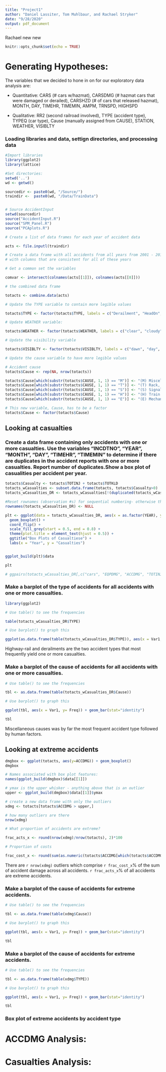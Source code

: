 ```yaml
---
title: "Project1"
author: "Daniel Lassiter, Tom Muhlbaur, and Rachael Stryker"
date: "9/28/2020"
output: pdf_document
---
```

Rachael new new

```r
knitr::opts_chunk$set(echo = TRUE)
```
# Generating Hypotheses:
The variables that we decided to hone in on for our exploratory data analysis are:

* Quantitative: CARS (# cars w/hazmat), CARSDMG (# hazmat cars that were damaged or derailed), CARSHZD (# of cars that released hazmat), MONTH, DAY, TIMEHR, TIMEMIN, AMPM, TRNSPD, HIGHSPD
  
* Qualitative: RR2 (second railroad involved), TYPE (accident type), TYPEQ (car type), Cause (manually assigned from CAUSE), STATION, WEATHER, VISIBLTY


### Loading libraries and data, settign directories, and processing data

```r
#Import libraries
library(ggplot2)
library(lattice)

#Set directories:
setwd('..')
wd <- getwd()

sourcedir <- paste0(wd, "/Source/")
traindir <-  paste0(wd, "/Data/TrainData")


# Source AccidentInput
setwd(sourcedir)
source("AccidentInput.R")
source("SPM_Panel.R")
source("PCAplots.R")

# Create a list of data frames for each year of accident data

acts <- file.inputl(traindir)

# Create a data frame with all accidents from all years from 2001 - 2019
# with columns that are consistent for all of these years

# Get a common set the variables

comvar <- intersect(colnames(acts[[1]]), colnames(acts[[8]]))

# the combined data frame

totacts <- combine.data(acts)

# Update the TYPE variable to contain more legible values

totacts$TYPE <- factor(totacts$TYPE, labels = c("Derailment", "HeadOn", "Rearend", "Side", "Raking", "BrokenTrain", "Hwy-Rail", "GradeX", "Obstruction", "Explosive", "Fire","Other","SeeNarrative" ))

# Update WEATHER variable:

totacts$WEATHER <- factor(totacts$WEATHER, labels = c("clear", "cloudy", "rain", "fog", "sleet", "snow"))

# Update the visibility variable

totacts$VISIBLTY <- factor(totacts$VISIBLTY, labels = c("dawn", "day", "dusk", "dark"))

# Update the cause variable to have more legible values

# Accident cause
totacts$Cause <- rep(NA, nrow(totacts))

totacts$Cause[which(substr(totacts$CAUSE, 1, 1) == "M")] <- "(M) Miscellaneous Causes Not Otherwise Listed"
totacts$Cause[which(substr(totacts$CAUSE, 1, 1) == "T")] <- "(T) Rack, Roadbed and Structures"
totacts$Cause[which(substr(totacts$CAUSE, 1, 1) == "S")] <- "(S) Signal and Communication"
totacts$Cause[which(substr(totacts$CAUSE, 1, 1) == "H")] <- "(H) Train operation - Human Factors"
totacts$Cause[which(substr(totacts$CAUSE, 1, 1) == "E")] <- "(E) Mechanical and Electrical Failures"

# This new variable, Cause, has to be a factor
totacts$Cause <- factor(totacts$Cause)

```
## Looking at casualties
### Create a data frame containing only accidents with one or more casualties. Use the variables "INCDTNO", "YEAR", "MONTH", "DAY", "TIMEHR", "TIMEMIN" to determine if there are duplicates in the accident reports with one or more casualties. Report number of duplicates.Show a box plot of casualities per accident per year.

```r
totacts$Casualty <- totacts$TOTINJ + totacts$TOTKLD
totacts_wCasualties <- subset.data.frame(totacts, totacts$Casualty>0)
totacts_wCasualties_DR <- totacts_wCasualties[!(duplicated(totacts_wCasualties[, c("INCDTNO", "YEAR", "MONTH", "DAY", "TIMEHR", "TIMEMIN")])),]

#Reset rownames (observation #s) for sequential numbering- otherwise they will remain the #s from totacts_wCasualties_DR
rownames(totacts_wCasualties_DR) <- NULL

plt <- ggplot(data = totacts_wCasualties_DR, aes(x = as.factor(YEAR), y = Casualty)) +
  geom_boxplot() +
  coord_flip() +
  scale_fill_grey(start = 0.5, end = 0.8) +
  theme(plot.title = element_text(hjust = 0.5)) +
  ggtitle("Box Plots of Casualtiese") +
  labs(x = "Year", y = "Casualties")


ggplot_build(plt)$data

plt

```




```r
# ggpairs(totacts_wCasualties_DR[,c("cars", "EQPDMG", "ACCDMG", "TOTINJ", "TOTKLD")])

```



### Make a barplot of the type of accidents for all accidents with one or more casualties.
```r
library(ggplot2)

# Use table() to see the frequencies

table(totacts_wCasualties_DR$TYPE)

# Use barplot() to graph this

ggplot(as.data.frame(table(totacts_wCasualties_DR$TYPE)), aes(x = Var1, y= Freq)) + geom_bar(stat="identity")

```

Highway-rail and derailments are the two accident types that most frequently yield one or more casualties.  

### Make a barplot of the cause of accidents for all accidents with one or more casualties.
```r
# Use table() to see the frequencies

tbl <- as.data.frame(table(totacts_wCasualties_DR$Cause))

# Use barplot() to graph this

ggplot(tbl, aes(x = Var1, y= Freq)) + geom_bar(stat="identity")

tbl
```

Miscellaneous causes was by far the most frequent accident type  followed by human factors.




## Looking at extreme accidents

```r
dmgbox <- ggplot(totacts, aes(y=ACCDMG)) + geom_boxplot()
dmgbox

# Names associated with box plot features:
names(ggplot_build(dmgbox)$data[[1]])

# ymax is the upper whisker - anything above that is an outlier
upper <- ggplot_build(dmgbox)$data[[1]]$ymax

# create a new data frame with only the outliers
xdmg <- totacts[totacts$ACCDMG > upper,]

# how many outliers are there
nrow(xdmg)

# What proportion of accidents are extreme?

frac_acts_x <- round(nrow(xdmg)/nrow(totacts), 2)*100

# Proportion of costs

frac_cost_x <- round(sum(as.numeric(totacts$ACCDMG[which(totacts$ACCDMG > ggplot_build(dmgbox)$data[[1]]$ymax)]))/sum(as.numeric(totacts$ACCDMG)), 2)*100


```

There are `r nrow(xdmg)` outliers which comprise `r frac_cost_x`% of the sum of accident damage across all accidents. `r frac_acts_x`% of all accidents are extreme accidents.


### Make a barplot of the cause of accidents for extreme accidents.
```r
# Use table() to see the frequencies

tbl <- as.data.frame(table(xdmg$Cause))

# Use barplot() to graph this

ggplot(tbl, aes(x = Var1, y= Freq)) + geom_bar(stat="identity")

tbl
```


### Make a barplot of the cause of accidents for extreme accidents.
```r
# Use table() to see the frequencies

tbl <- as.data.frame(table(xdmg$TYPE))

# Use barplot() to graph this

ggplot(tbl, aes(x = Var1, y= Freq)) + geom_bar(stat="identity")

tbl
```

### Box plot of extreme accidents by accident type




# ACCDMG Analysis:


# Casualties Analysis:


